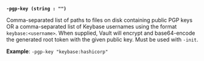 <a id="operator-flag-pgp-key" />

**`-pgp-key (string : "")`**

Comma-separated list of paths to files on disk containing public PGP keys OR 
a comma-separated list of Keybase usernames using the format `keybase:<username>`. 
When supplied, Vault will encrypt and base64-encode the generated root token with 
the given public key. Must be used with `-init`.

**Example**: `-pgp-key "keybase:hashicorp"`
